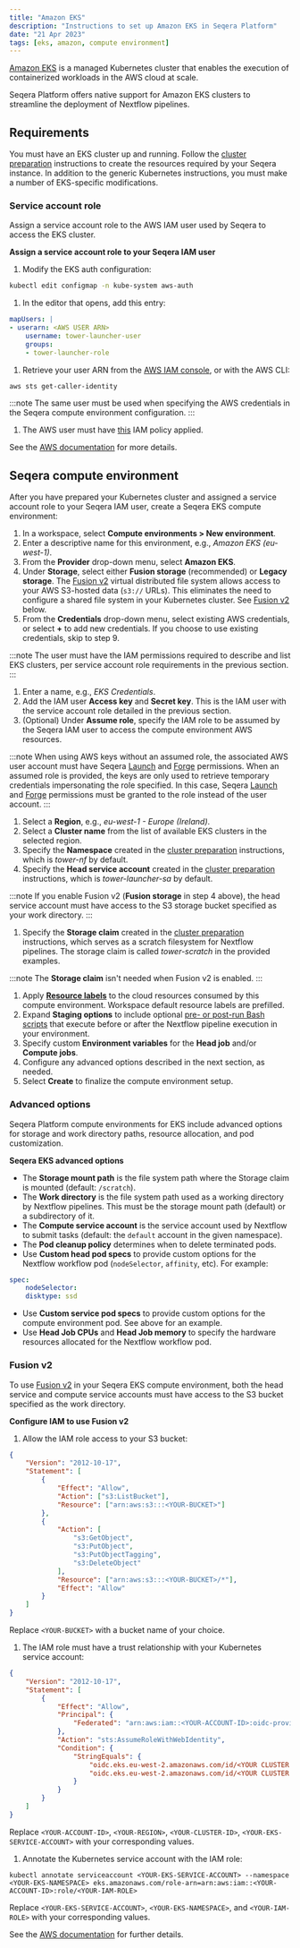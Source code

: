 ```yaml
---
title: "Amazon EKS"
description: "Instructions to set up Amazon EKS in Seqera Platform"
date: "21 Apr 2023"
tags: [eks, amazon, compute environment]
---
```


[Amazon EKS](https://aws.amazon.com/eks/) is a managed Kubernetes cluster that enables the execution of containerized workloads in the AWS cloud at scale.

Seqera Platform offers native support for Amazon EKS clusters to streamline the deployment of Nextflow pipelines.

## Requirements

You must have an EKS cluster up and running. Follow the [cluster preparation](../compute-envs/k8s.mdx#cluster-preparation) instructions to create the resources required by your Seqera instance. In addition to the generic Kubernetes instructions, you must make a number of EKS-specific modifications.

### Service account role

Assign a service account role to the AWS IAM user used by Seqera to access the EKS cluster.

**Assign a service account role to your Seqera IAM user**

1.  Modify the EKS auth configuration:

```bash
kubectl edit configmap -n kube-system aws-auth
```

1.  In the editor that opens, add this entry:

```yaml
mapUsers: |
- userarn: <AWS USER ARN>
    username: tower-launcher-user
    groups:
    - tower-launcher-role
```

1.  Retrieve your user ARN from the [AWS IAM console](https://console.aws.amazon.com/iam), or with the AWS CLI:

```bash
aws sts get-caller-identity
```

:::note
The same user must be used when specifying the AWS credentials in the Seqera compute environment configuration.
:::

1.  The AWS user must have [this](../_templates/eks/eks-iam-policy.json) IAM policy applied.

See the [AWS documentation](https://docs.aws.amazon.com/eks/latest/userguide/add-user-role.html) for more details.

## Seqera compute environment

After you have prepared your Kubernetes cluster and assigned a service account role to your Seqera IAM user, create a Seqera EKS compute environment:

1.  In a workspace, select **Compute environments > New environment**.
1.  Enter a descriptive name for this environment, e.g., _Amazon EKS (eu-west-1)_.
1.  From the **Provider** drop-down menu, select **Amazon EKS**.
1.  Under **Storage**, select either **Fusion storage** (recommended) or **Legacy storage**. The [Fusion v2](../supported_software/fusion/fusion.mdx) virtual distributed file system allows access to your AWS S3-hosted data (`s3://` URLs). This eliminates the need to configure a shared file system in your Kubernetes cluster. See [Fusion v2](#fusion-v2) below.
1.  From the **Credentials** drop-down menu, select existing AWS credentials, or select **+** to add new credentials. If you choose to use existing credentials, skip to step 9.

:::note
The user must have the IAM permissions required to describe and list EKS clusters, per service account role requirements in the previous section.
:::

1.  Enter a name, e.g., _EKS Credentials_.
1.  Add the IAM user **Access key** and **Secret key**. This is the IAM user with the service account role detailed in the previous section.
1.  (Optional) Under **Assume role**, specify the IAM role to be assumed by the Seqera IAM user to access the compute environment AWS resources.

:::note
When using AWS keys without an assumed role, the associated AWS user account must have Seqera [Launch](https://github.com/seqeralabs/nf-tower-aws/tree/master/launch) and [Forge](https://github.com/seqeralabs/nf-tower-aws/tree/master/forge) permissions. When an assumed role is provided, the keys are only used to retrieve temporary credentials impersonating the role specified. In this case, Seqera [Launch](https://github.com/seqeralabs/nf-tower-aws/tree/master/launch) and [Forge](https://github.com/seqeralabs/nf-tower-aws/tree/master/forge) permissions must be granted to the role instead of the user account.
:::

1.  Select a **Region**, e.g., _eu-west-1 - Europe (Ireland)_.
1.  Select a **Cluster name** from the list of available EKS clusters in the selected region.
1.  Specify the **Namespace** created in the [cluster preparation](../compute-envs/k8s.mdx#cluster-preparation) instructions, which is _tower-nf_ by default.
1.  Specify the **Head service account** created in the [cluster preparation](../compute-envs/k8s.mdx#cluster-preparation) instructions, which is _tower-launcher-sa_ by default.

:::note
If you enable Fusion v2 (**Fusion storage** in step 4 above), the head service account must have access to the S3 storage bucket specified as your work directory.
:::

1.  Specify the **Storage claim** created in the [cluster preparation](../compute-envs/k8s.mdx#cluster-preparation) instructions, which serves as a scratch filesystem for Nextflow pipelines. The storage claim is called _tower-scratch_ in the provided examples.

:::note
The **Storage claim** isn't needed when Fusion v2 is enabled.
:::

1.  Apply [**Resource labels**](../resource-labels/overview.mdx) to the cloud resources consumed by this compute environment. Workspace default resource labels are prefilled.
1.  Expand **Staging options** to include optional [pre- or post-run Bash scripts](../launch/advanced.mdx#pre--post-run-scripts) that execute before or after the Nextflow pipeline execution in your environment.
1.  Specify custom **Environment variables** for the **Head job** and/or **Compute jobs**.
1.  Configure any advanced options described in the next section, as needed.
1.  Select **Create** to finalize the compute environment setup.

### Advanced options

Seqera Platform compute environments for EKS include advanced options for storage and work directory paths, resource allocation, and pod customization.

**Seqera EKS advanced options**

- The **Storage mount path** is the file system path where the Storage claim is mounted (default: `/scratch`).
- The **Work directory** is the file system path used as a working directory by Nextflow pipelines. This must be the storage mount path (default) or a subdirectory of it.
- The **Compute service account** is the service account used by Nextflow to submit tasks (default: the `default` account in the given namespace).
- The **Pod cleanup policy** determines when to delete terminated pods.
- Use **Custom head pod specs** to provide custom options for the Nextflow workflow pod (`nodeSelector`, `affinity`, etc). For example:

```yaml
spec:
    nodeSelector:
    disktype: ssd
```

- Use **Custom service pod specs** to provide custom options for the compute environment pod. See above for an example.
- Use **Head Job CPUs** and **Head Job memory** to specify the hardware resources allocated for the Nextflow workflow pod.

<!--revisit for k8s CE pages consolidation:

Fusion v2 config options

Did you actually follow this steps during your review?

When I set up my EKS installation a while ago (following @bentsherman 's guide here: https://seqera.io/blog/deploying-nextflow-on-amazon-eks/) I ran into difficulties getting the Tower-EKS link up and had to go off-script to get things working.

We should probably verify nothing changes depending on EKS version (e.g. 1.25). @enekui-->

### Fusion v2

To use [Fusion v2](../supported_software/fusion/fusion.mdx) in your Seqera EKS compute environment, both the head service and compute service accounts must have access to the S3 bucket specified as the work directory.

**Configure IAM to use Fusion v2**

1.  Allow the IAM role access to your S3 bucket:

```json
{
    "Version": "2012-10-17",
    "Statement": [
        {
            "Effect": "Allow",
            "Action": ["s3:ListBucket"],
            "Resource": ["arn:aws:s3:::<YOUR-BUCKET>"]
        },
        {
            "Action": [
                "s3:GetObject",
                "s3:PutObject",
                "s3:PutObjectTagging",
                "s3:DeleteObject"
            ],
            "Resource": ["arn:aws:s3:::<YOUR-BUCKET>/*"],
            "Effect": "Allow"
        }
    ]
}
```

Replace `<YOUR-BUCKET>` with a bucket name of your choice.

1.  The IAM role must have a trust relationship with your Kubernetes service account:

```json
{
    "Version": "2012-10-17",
    "Statement": [
        {
            "Effect": "Allow",
            "Principal": {
                "Federated": "arn:aws:iam::<YOUR-ACCOUNT-ID>:oidc-provider/oidc.eks.<YOUR-REGION>.amazonaws.com/id/<YOUR-CLUSTER-ID>"
            },
            "Action": "sts:AssumeRoleWithWebIdentity",
            "Condition": {
                "StringEquals": {
                    "oidc.eks.eu-west-2.amazonaws.com/id/<YOUR CLUSTER ID>:aud": "sts.amazonaws.com",
                    "oidc.eks.eu-west-2.amazonaws.com/id/<YOUR CLUSTER ID>:sub": "system:serviceaccount:<YOUR-EKS-SERVICE-ACCOUNT>"
                }
            }
        }
    ]
}
```

Replace `<YOUR-ACCOUNT-ID>`, `<YOUR-REGION>`, `<YOUR-CLUSTER-ID>`, `<YOUR-EKS-SERVICE-ACCOUNT>` with your corresponding values.

1.  Annotate the Kubernetes service account with the IAM role:

```shell
kubectl annotate serviceaccount <YOUR-EKS-SERVICE-ACCOUNT> --namespace <YOUR-EKS-NAMESPACE> eks.amazonaws.com/role-arn=arn:aws:iam::<YOUR-ACCOUNT-ID>:role/<YOUR-IAM-ROLE>
```

Replace `<YOUR-EKS-SERVICE-ACCOUNT>`, `<YOUR-EKS-NAMESPACE>`, and `<YOUR-IAM-ROLE>` with your corresponding values.

See the [AWS documentation](https://docs.aws.amazon.com/eks/latest/userguide/associate-service-account-role.html) for further details.
